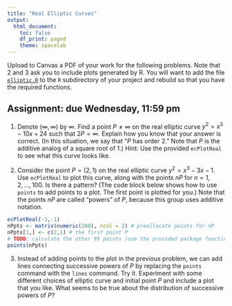 ```yaml
---
title: "Real Elliptic Curves"
output:
  html_document:
    toc: false
    df_print: paged
    theme: spacelab
---
```


Upload to Canvas a PDF of your work for the following problems. Note that 2 and 3 ask you to include plots generated by R. You will want to add the file [`elliptic.R`](https://djhunter.github.io/cryptography/R/elliptic.R) to the `R` subdirectory of your project and rebuild so that you have the required functions.

## Assignment: due Wednesday, 11:59 pm

1. Denote $(\infty, \infty)$ by $\infty$. Find a point $P \neq \infty$ on the real elliptic curve $y^2 = x^3-10x+24$ such that $2P = \infty$. Explain how you know that your answer is correct. (In this situation, we say that "$P$ has order 2."  Note that $P$ is the additive analog of a square root of 1.) Hint: Use the provided `ecPlotReal` to see what this curve looks like.

2. Consider the point $P = (2,1)$ on the real elliptic curve $y^2=x^3-3x-1$. Use `ecPlotReal` to plot this curve, along with the points $nP$ for $n=1,2,\ldots,100$. Is there a pattern? (The code block below shows how to use `points` to add points to a plot. The first point is plotted for you.) Note that the points $nP$ are called "powers" of $P$, because this group uses additive notation.

```r
ecPlotReal(-3,-1)
nPpts <- matrix(numeric(200), ncol = 2) # preallocate points for nP
nPpts[1,] <- c(2,1) # the first point P
# TODO: calculate the other 99 points (use the provided package functions)
points(nPpts)
```

3. Instead of adding points to the plot in the previous problem, we can add lines connecting successive powers of $P$ by replacing the `points` command with the `lines` command. Try it. Experiment with some different choices of elliptic curve and initial point $P$ and include a plot that you like. What seems to be true about the distribution of successive powers of $P$?
